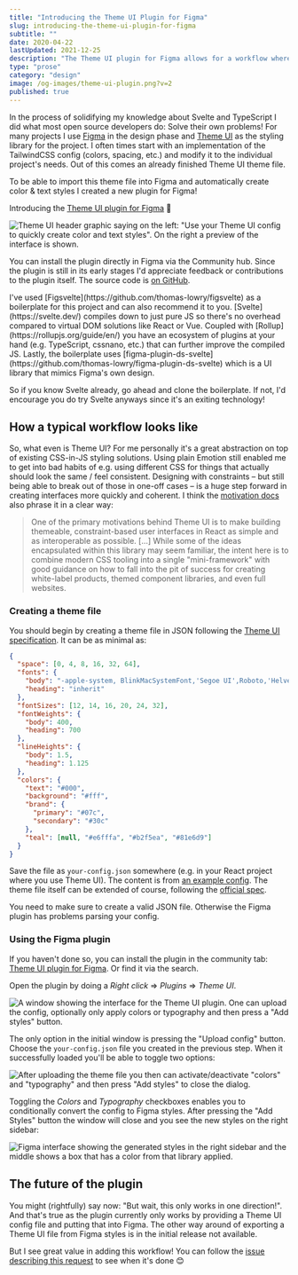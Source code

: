 ```yaml
---
title: "Introducing the Theme UI Plugin for Figma"
slug: introducing-the-theme-ui-plugin-for-figma
subtitle: ""
date: 2020-04-22
lastUpdated: 2021-12-25
description: "The Theme UI plugin for Figma allows for a workflow where Theme UI is the starting point both for design & development."
type: "prose"
category: "design"
image: /og-images/theme-ui-plugin.png?v=2
published: true
---
```


In the process of solidifying my knowledge about Svelte and TypeScript I did what most open source developers do: Solve their own problems! For many projects I use [Figma](https://www.figma.com/) in the design phase and [Theme UI](http://theme-ui.com/) as the styling library for the project. I often times start with an implementation of the TailwindCSS config (colors, spacing, etc.) and modify it to the individual project's needs. Out of this comes an already finished Theme UI theme file.

To be able to import this theme file into Figma and automatically create color & text styles I created a new plugin for Figma!

Introducing the [Theme UI plugin for Figma](https://www.figma.com/community/plugin/797015796747379907/Theme-UI) 🎉

![Theme UI header graphic saying on the left: "Use your Theme UI config to quickly create color and text styles". On the right a preview of the interface is shown.](./_img/theme-ui_header.jpg)

You can install the plugin directly in Figma via the Community hub. Since the plugin is still in its early stages I'd appreciate feedback or contributions to the plugin itself. The source code is [on GitHub](https://github.com/LekoArts/figma-theme-ui).

<Collapsible summary="Want to create your own Figma plugin?">
  I've used [Figsvelte](https://github.com/thomas-lowry/figsvelte) as a boilerplate for this project and can also recommend it to you. [Svelte](https://svelte.dev/) compiles down to just pure JS so there's no overhead compared to virtual DOM solutions like React or Vue. Coupled with [Rollup](https://rollupjs.org/guide/en/) you have an ecosystem of plugins at your hand (e.g. TypeScript, cssnano, etc.) that can further improve the compiled JS. Lastly, the boilerplate uses [figma-plugin-ds-svelte](https://github.com/thomas-lowry/figma-plugin-ds-svelte) which is a UI library that mimics Figma's own design.

  So if you know Svelte already, go ahead and clone the boilerplate. If not, I'd encourage you do try Svelte anyways since it's an exiting technology!
</Collapsible>

## How a typical workflow looks like

So, what even is Theme UI? For me personally it's a great abstraction on top of existing CSS-in-JS styling solutions. Using plain Emotion still enabled me to get into bad habits of e.g. using different CSS for things that actually should look the same / feel consistent. Designing with constraints – but still being able to break out of those in one-off cases – is a huge step forward in creating interfaces more quickly and coherent. I think the [motivation docs](https://theme-ui.com/guides/motivation/) also phrase it in a clear way:

> One of the primary motivations behind Theme UI is to make building themeable, constraint-based user interfaces in React as simple and as interoperable as possible. \[...] While some of the ideas encapsulated within this library may seem familiar, the intent here is to combine modern CSS tooling into a single "mini-framework" with good guidance on how to fall into the pit of success for creating white-label products, themed component libraries, and even full websites.

### Creating a theme file

You should begin by creating a theme file in JSON following the [Theme UI specification](https://theme-ui.com/theme-spec/). It can be as minimal as:

```json {{ title: 'your-config.json' }}
{
  "space": [0, 4, 8, 16, 32, 64],
  "fonts": {
    "body": "-apple-system, BlinkMacSystemFont,'Segoe UI',Roboto,'Helvetica Neue',Arial,'Noto Sans',sans-serif,'Apple Color Emoji','Segoe UI Emoji','Segoe UI Symbol','Noto Color Emoji'",
    "heading": "inherit"
  },
  "fontSizes": [12, 14, 16, 20, 24, 32],
  "fontWeights": {
    "body": 400,
    "heading": 700
  },
  "lineHeights": {
    "body": 1.5,
    "heading": 1.125
  },
  "colors": {
    "text": "#000",
    "background": "#fff",
    "brand": {
      "primary": "#07c",
      "secondary": "#30c"
    },
    "teal": [null, "#e6fffa", "#b2f5ea", "#81e6d9"]
  }
}
```

Save the file as `your-config.json` somewhere (e.g. in your React project where you use Theme UI). The content is from [an example config](https://github.com/LekoArts/figma-theme-ui/blob/main/example-config.json). The theme file itself can be extended of course, following the [official spec](https://theme-ui.com/theme-spec/).

<Alert status="note" title="Note">
  You need to make sure to create a valid JSON file. Otherwise the Figma plugin has problems parsing your config.
</Alert>

### Using the Figma plugin

If you haven't done so, you can install the plugin in the community tab: [Theme UI plugin for Figma](https://www.figma.com/community/plugin/797015796747379907/Theme-UI). Or find it via the search.

Open the plugin by doing a _Right click_ => _Plugins_ => _Theme UI_.

![A window showing the interface for the Theme UI plugin. One can upload the config, optionally only apply colors or typography and then press a "Add styles" button.](./_img/theme-ui_step-01.jpg)

The only option in the initial window is pressing the "Upload config" button. Choose the `your-config.json` file you created in the previous step. When it successfully loaded you'll be able to toggle two options:

![After uploading the theme file you then can activate/deactivate "colors" and "typography" and then press "Add styles" to close the dialog.](./_img/theme-ui_step-02.jpg)

Toggling the _Colors_ and _Typography_ checkboxes enables you to conditionally convert the config to Figma styles. After pressing the "Add Styles" button the window will close and you see the new styles on the right sidebar:

![Figma interface showing the generated styles in the right sidebar and the middle shows a box that has a color from that library applied.](./_img/theme-ui_step-03.jpg)

## The future of the plugin

You might (rightfully) say now: "But wait, this only works in one direction!". And that's true as the plugin currently only works by providing a Theme UI config file and putting that into Figma. The other way around of exporting a Theme UI file from Figma styles is in the initial release not available.

But I see great value in adding this workflow! You can follow the [issue describing this request](https://github.com/LekoArts/figma-theme-ui/issues/16) to see when it's done 😊
